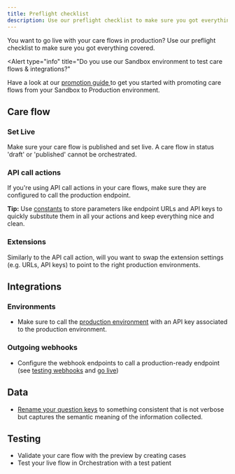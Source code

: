 ```yaml
---
title: Preflight checklist
description: Use our preflight checklist to make sure you got everything covered to start enrolling patients in production
---
```


You want to go live with your care flows in production? Use our preflight checklist to make sure you got everything covered.

<Alert
  type="info"
  title="Do you use our Sandbox environment to test care flows & integrations?"
>
  <p>Have a look at our <a href="/awell-orchestration/docs/going-live/sandbox-to-production-promotion-guide" title="promotion guide">promotion guide </a> to get you started with promoting care flows from your Sandbox to Production environment.</p>
</Alert>

## Care flow

### Set Live

Make sure your care flow is published and set live. A care flow in status 'draft' or 'published' cannot be orchestrated.

### API call actions

If you're using API call actions in your care flows, make sure they are configured to call the production endpoint.

**Tip:** Use [constants](https://help.awellhealth.com/en/articles/6671868-constants-keep-your-static-data-clean) to store parameters like endpoint URLs and API keys to quickly substitute them in all your actions and keep everything nice and clean. 

### Extensions

Similarly to the API call action, will you want to swap the extension settings (e.g. URLs, API keys) to point to the right production environments.

## Integrations

### Environments

- Make sure to call the [production environment](https://developers.awellhealth.com/awell-orchestration/api-reference/overview/endpoints) with an API key associated to the production environment.

### Outgoing webhooks

- Configure the webhook endpoints to call a production-ready endpoint (see [testing webhooks](/awell-orchestration/developer-tools/webhooks/test-webhooks) and [go live](/awell-orchestration/developer-tools/webhooks/go-live))

## Data

- [Rename your question keys](https://help.awellhealth.com/en/articles/4815388-encode-questions-and-answer-options) to something consistent that is not verbose but captures the semantic meaning of the information collected.

## Testing

- Validate your care flow with the preview by creating cases
- Test your live flow in Orchestration with a test patient
